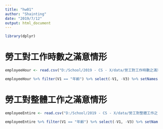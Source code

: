 ---
title: "hw01"
author: "Shainting"
date: "2019/7/12"
output: html_document
---
```{r}
library(dplyr)
```

# 勞工對工作時數之滿意情形
```{r}
employeeHour <- read.csv("D:/School/2019 - CS - X/data/勞工對工作時數之滿意情形.csv", header=FALSE, stringsAsFactors=FALSE, fileEncoding ="UTF-8-BOM")

employeeHour %>% filter(V1 == "年齡") %>% select(-V1, -V3) %>% setNames(c("年齡層","很滿意","滿意","普通","不滿意","很不滿意"))
```

# 勞工對整體工作之滿意情形
```{r}
employeeEntire <- read.csv("D:/School/2019 - CS - X/data/勞工對整體工作之滿意情形.csv", header=FALSE, stringsAsFactors=FALSE, fileEncoding ="UTF-8-BOM")

employeeEntire %>% filter(V1 == "年齡") %>% select(-V1, -V3) %>% setNames(c("年齡層","很滿意","滿意","普通","不滿意","很不滿意"))
```

